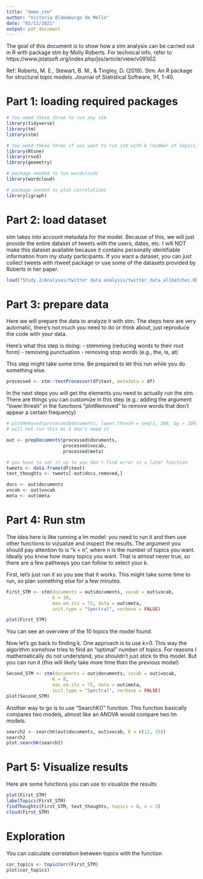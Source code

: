 ```yaml
---
title: "demo_stm"
author: "Victoria Oldemburgo de Mello"
date: "02/12/2021"
output: pdf_document
---
```


The goal of this document is to show how a stm analysis can be carried out in R with package stm by Molly Roberts. For technical info, refer to https://www.jstatsoft.org/index.php/jss/article/view/v091i02.

Ref: Roberts, M. E., Stewart, B. M., & Tingley, D. (2019). Stm: An R package for structural topic models. Journal of Statistical Software, 91, 1-40.

# Part 1: loading required packages

```r
# You need these three to run any stm
library(tidyverse)
library(tm)
library(stm)

# You need these three if you want to run stm with k (number of topics) = 0. (When you set that option, they pick a k for you)
library(Rtsne)
library(rsvd)
library(geometry)

# package needed to tun wordclouds
library(wordcloud)

# package needed to plot correlations
library(igraph)
```

# Part 2: load dataset
stm takes into account metadata for the model. Because of this, we will just provide the entire dataset of tweets with the users, dates, etc. 
I will NOT make this dataset available because it contains personally identifiable information from my study participants. If you want a dataset, you can just collect tweets with rtweet package or use some of the datasets provided by Roberts in her paper. 

```r
load("Study 2/Analyses/twitter data analysis/twitter_data_allbatches.RData")
```

# Part 3: prepare data
Here we will prepare the data to analyze it with stm. The steps here are very automatic, there's not much you need to do or think about, just reproduce the code with your data. 

Here's what this step is doing:
- stemming (reducing words to their root form)
- removing punctuation
- removing stop words (e.g., the, is, at)

This step might take some time. Be prepared to let this run while you do something else. 

```r
processed <- stm::textProcessor(df$text, metadata = df)
```

In the next steps you will get the elements you need to actually run the stm.
There are things you can customize in this step (e.g.: adding the argument "lower.thresh" in the functions "plotRemoved" to remove words that don't appear a certain frequency)

```r
# plotRemoved(processed$documents, lower.thresh = seq(1, 200, by = 100))
# will not run this bc I don't need it

out <- prepDocuments(processed$documents,
                     processed$vocab,
                     processed$meta)

# you have to set it up to you don't find error in a later function
tweets <- data.frame(df$text)
text_thoughts <- tweets[-out$docs.removed,]

docs <- out$documents
vocab <- out$vocab
meta <- out$meta
```

# Part 4: Run stm
The idea here is like running a lm model: you need to run it and then use other functions to vizualize and inspect the results.
The argument you should pay attention to is "k = n", where n is the number of topics you want.
Ideally you know how many topics you want. That is almost never true, so there are a few pathways you can follow to select your k. 

First, let's just run it so you see that it works. This might take some time to run, so plan something else for a few minutes. 

```r
First_STM <- stm(documents = out$documents, vocab = out$vocab,
                 K = 10,
                 max.em.its = 75, data = out$meta, 
                 init.type = "Spectral", verbose = FALSE)

plot(First_STM)

```
You can see an overview of the 10 topics the model found.

Now let's go back to finding k.
One approach is to use k=0. This way the algorithm somehow tries to find an "optimal" number of topics. For reasons I mathematically do not understand, you shouldn't just stick to this model. But you can run it (this will likely take more time than the previous model)

```r
Second_STM <- stm(documents = out$documents, vocab = out$vocab,
                 K = 0,
                 max.em.its = 75, data = out$meta, 
                 init.type = "Spectral", verbose = FALSE)
plot(Second_STM)
```

Another way to go is to use "SearchK()" function. This function basically compares two models, almost like an ANOVA would compare two lm models. 

```r
search2 <- searchK(out$documents, out$vocab, K = c(12, 15))
search2
plot.searchK(search2)
```

# Part 5: Visualize results
Here are some functions you can use to visualize the results
```r
plot(First_STM)
labelTopics(First_STM)
findThoughts(First_STM, text_thoughts, topics = 8, n = 3)
cloud(First_STM)
```

# Exploration
You can calculate correlation between topics with the function
```r
cor_topics <- topicCorr(First_STM)
plot(cor_topics)
```






